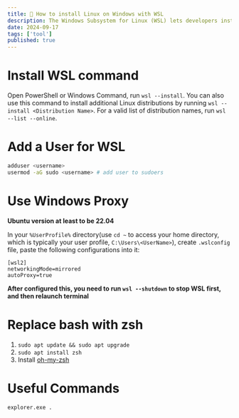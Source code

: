 ```yaml
---
title: 🐧 How to install Linux on Windows with WSL
description: The Windows Subsystem for Linux (WSL) lets developers install a Linux distribution (such as Ubuntu, OpenSUSE, Kali, Debian, Arch Linux, etc) and use Linux applications, utilities, and Bash command-line tools directly on Windows, unmodified, without the overhead of a traditional virtual machine or dualboot setup.
date: 2024-09-17
tags: ['tool']
published: true
---
```


# Install WSL command

Open PowerShell or Windows Command, run `wsl --install`. You can also use this command to install additional Linux distributions by running `wsl --install <Distribution Name>`. For a valid list of distribution names, run `wsl --list --online`.

# Add a User for WSL

```sh
adduser <username>
usermod -aG sudo <username> # add user to sudoers
```

# Use Windows Proxy

**Ubuntu version at least to be 22.04**

In your `%UserProfile%` directory(use `cd ~` to access your home directory, which is typically your user profile, `C:\Users\<UserName>`), create `.wslconfig` file, paste the following configurations into it:

```
[wsl2]
networkingMode=mirrored
autoProxy=true
```

**After configured this, you need to run `wsl --shutdown` to stop WSL first, and then relaunch terminal**

# Replace bash with zsh

1. `sudo apt update && sudo apt upgrade`
1. `sudo apt install zsh`
1. Install [oh-my-zsh](https://ohmyz.sh/)

# Useful Commands

```sh
explorer.exe .
```
